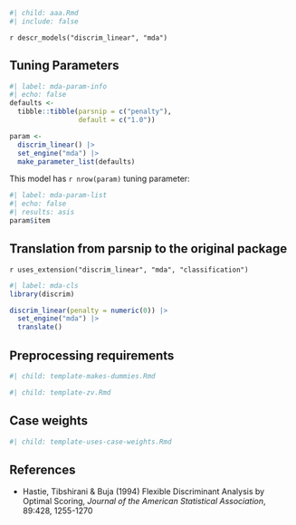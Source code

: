 ```r
#| child: aaa.Rmd
#| include: false
```

`r descr_models("discrim_linear", "mda")`

## Tuning Parameters


```r
#| label: mda-param-info
#| echo: false
defaults <- 
  tibble::tibble(parsnip = c("penalty"),
                 default = c("1.0"))

param <-
  discrim_linear() |> 
  set_engine("mda") |> 
  make_parameter_list(defaults)
```

This model has `r nrow(param)` tuning parameter:

```r
#| label: mda-param-list
#| echo: false
#| results: asis
param$item
```

## Translation from parsnip to the original package

`r uses_extension("discrim_linear", "mda", "classification")`

```r
#| label: mda-cls
library(discrim)

discrim_linear(penalty = numeric(0)) |> 
  set_engine("mda") |> 
  translate()
```

## Preprocessing requirements

```r
#| child: template-makes-dummies.Rmd
```

```r
#| child: template-zv.Rmd
```

## Case weights

```r
#| child: template-uses-case-weights.Rmd
```

## References

 - Hastie, Tibshirani & Buja (1994) Flexible Discriminant Analysis by Optimal 
   Scoring, _Journal of the American Statistical Association_, 89:428, 1255-1270
